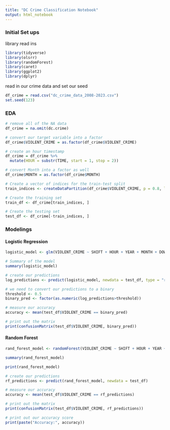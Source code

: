 ```yaml
---
title: "DC Crime Classification Notebook"
output: html_notebook
---
```

### Initial Set ups
library read ins
```r
library(tidyverse)
library(olsrr)
library(randomForest)
library(caret)
library(ggplot2)
library(dplyr)
```

read in our crime data and set our seed
```r
df_crime = read.csv("dc_crime_data_2008-2023.csv")
set.seed(123)

```

### EDA
```r
# remove all of the NA data
df_crime = na.omit(dc.crime)

# convert our target variable into a factor
df_crime$VIOLENT_CRIME = as.factor(df_crime$VIOLENT_CRIME)

# create an hour timestamp
df_crime = df_crime %>% 
  mutate(HOUR = substr(TIME, start = 1, stop = 2))

# convert Month into a factor as well
df_crime$MONTH = as.factor(df_crime$MONTH)

# Create a vector of indices for the train-test split
train_indices <- createDataPartition(df_crime$VIOLENT_CRIME, p = 0.8, list = FALSE)

# Create the training set
train_df <- df_crime[train_indices, ]

# Create the testing set
test_df <- df_crime[-train_indices, ]
```

### Modelings
#### Logistic Regression
```r
logistic_model <- glm(VIOLENT_CRIME ~ SHIFT + HOUR + YEAR + MONTH + DOW + WARD + NEIGHBORHOOD_CLUSTER, data = train_df, family = "binomial")

# Summary of the model
summary(logistic_model)
```

```r
# create our predictions
log_predictions <- predict(logistic_model, newdata = test_df, type = "response")

# we need to convert our predictions to a binary
threshold <- 0.5
binary_pred <- factor(as.numeric(log_predictions>threshold))

# measure our accuracy
accuracy <- mean(test_df$VIOLENT_CRIME == binary_pred)

# print out the matrix
print(confusionMatrix(test_df$VIOLENT_CRIME, binary_pred))
```


#### Random Forest
```r
rand_forest_model <- randomForest(VIOLENT_CRIME ~ SHIFT + HOUR + YEAR + MONTH + DOW + WARD, data = train_df, ntree = 100, mtry = 3)

summary(rand_forest_model)
```
```r
print(rand_forest_model) 
```
```r
# create our predictions
rf_predictions <- predict(rand_forest_model, newdata = test_df)

# measure our accuracy
accuracy <- mean(test_df$VIOLENT_CRIME == rf_predictions)

# print out the matrix
print(confusionMatrix(test_df$VIOLENT_CRIME, rf_predictions))

# print out our accuracy score
print(paste("Accuracy:", accuracy))

```







